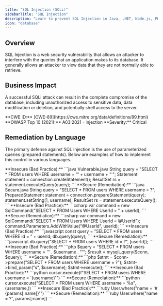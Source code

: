 ```yaml
---
title: "SQL Injection (SQLi)"
sidebarTitle: "SQL Injection"
description: "Learn to prevent SQL Injection in Java, .NET, Node.js, PHP, Python, and Ruby."
icon: "database"
---
```


## Overview
SQL Injection is a web security vulnerability that allows an attacker to interfere with the queries that an application makes to its database. It generally allows an attacker to view data that they are not normally able to retrieve.

## Business Impact
A successful SQLi attack can result in the complete compromise of the database, including unauthorized access to sensitive data, data modification or deletion, and potentially shell access to the server.

<Card title="Reference Details" icon="book-open">
  **CWE ID:** [CWE-89](https://cwe.mitre.org/data/definitions/89.html)
  **OWASP Top 10 (2021):** A03:2021 - Injection
  **Severity:** Critical
</Card>

## Remediation by Language
The primary defense against SQL Injection is the use of parameterized queries (prepared statements). Below are examples of how to implement this control in various languages.

<Tabs>
  <Tab title="Java">
    **Insecure (Bad Practice):**
    ```java Vulnerable.java
    String query = "SELECT * FROM users WHERE username = '" + username + "'";
    Statement statement = connection.createStatement();
    ResultSet rs = statement.executeQuery(query);
    ```
    **Secure (Remediation):**
    ```java Secure.java
    String query = "SELECT * FROM users WHERE username = ?";
    PreparedStatement statement = connection.prepareStatement(query);
    statement.setString(1, username);
    ResultSet rs = statement.executeQuery();
    ```
  </Tab>
  <Tab title=".NET (C#)">
    **Insecure (Bad Practice):**
    ```csharp
    var command = new SqlCommand("SELECT * FROM Users WHERE UserId = " + userId);
    ```
    **Secure (Remediation):**
    ```csharp
    var command = new SqlCommand("SELECT * FROM Users WHERE UserId = @UserId");
    command.Parameters.AddWithValue("@UserId", userId);
    ```
  </Tab>
  <Tab title="Node.js">
    **Insecure (Bad Practice):**
    ```javascript
    const query = "SELECT * FROM users WHERE id = " + userId;
    db.query(query);
    ```
    **Secure (Remediation):**
    ```javascript
    db.query("SELECT * FROM users WHERE id = ?", [userId]);
    ```
  </Tab>
  <Tab title="PHP">
    **Insecure (Bad Practice):**
    ```php
    $query = "SELECT * FROM users WHERE username = '" . $username . "'";
    $result = mysqli_query($conn, $query);
    ```
    **Secure (Remediation):**
    ```php
    $stmt = $conn->prepare("SELECT * FROM users WHERE username = ?");
    $stmt->bind_param("s", $username);
    $stmt->execute();
    ```
  </Tab>
  <Tab title="Python">
    **Insecure (Bad Practice):**
    ```python
    cursor.execute(f"SELECT * FROM users WHERE username = '{username}'")
    ```
    **Secure (Remediation):**
    ```python
    cursor.execute("SELECT * FROM users WHERE username = %s", (username,))
    ```
  </Tab>
  <Tab title="Ruby on Rails">
    **Insecure (Bad Practice):**
    ```ruby
    User.where("name = '#{params[:name]}'")
    ```
    **Secure (Remediation):**
    ```ruby
    User.where("name = ?", params[:name])
    ```
  </Tab>
</Tabs>